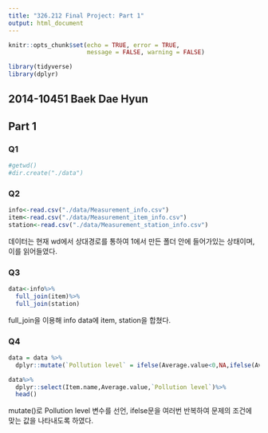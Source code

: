 ```yaml
---
title: "326.212 Final Project: Part 1"
output: html_document
---
```


```r
knitr::opts_chunk$set(echo = TRUE, error = TRUE, 
                      message = FALSE, warning = FALSE)
```

```r
library(tidyverse)
library(dplyr)
```

## 2014-10451 Baek Dae Hyun

## Part 1

### Q1

```r
#getwd()
#dir.create("./data")
```

### Q2

```r
info<-read.csv("./data/Measurement_info.csv")
item<-read.csv("./data/Measurement_item_info.csv")
station<-read.csv("./data/Measurement_station_info.csv")
```

데이터는 현재 wd에서 상대경로를 통하여 1에서 만든 폴더 안에 들어가있는 상태이며, 이를 읽어들였다.

### Q3

```r
data<-info%>%
  full_join(item)%>%
  full_join(station)
```

full_join을 이용해 info data에 item, station을 합쳤다.

### Q4

```r
data = data %>%
  dplyr::mutate(`Pollution level` = ifelse(Average.value<0,NA,ifelse(Average.value<=Good.Blue.,"Good(Blue)",         ifelse(Average.value<=Normal.Green.,"Normal(Green)",                          ifelse(Average.value<=Bad.Yellow.,"Bad(Yellow)",                        ifelse(Average.value<=Very.bad.Red.,"Very bad(Red)",NA))))))

data%>%
  dplyr::select(Item.name,Average.value,`Pollution level`)%>%
  head()
```

mutate()로 Pollution level 변수를 선언, ifelse문을 여러번 반복하여 문제의 조건에 맞는 값을 나타내도록 하였다.
